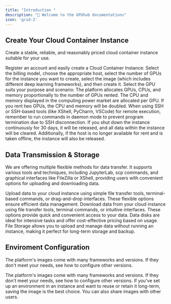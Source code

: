 ```yaml
---
title: "Introduction "
description: "🔮 Welcome to the GPUhub documentations"
icon: 'grid-2'
---
```


## Create Your Cloud Container Instance

Create a stable, reliable, and reasonably priced cloud container instance suitable for your use.

<CardGroup cols={2}>
  <Card title="Quick Start" icon="hat-wizard" href="/quickstart">
    Register an account and easily create a Cloud Container Instance: Select the billing model, choose the appropriate host, select the number of GPUs for the instance you want to create, select the image (which includes different deep learning frameworks), and then create it.
  </Card>

  <Card title="GPU Selection" icon="cauldron" href="/gpu-selection">
    Select the GPU suits your purpose and scenario: The platform allocates GPUs, CPUs, and memory proportionally to the number of GPUs rented. The CPU and memory displayed in the computing power market are allocated per GPU. If you rent two GPUs, the CPU and memory will be doubled.
  </Card>

  <Card title="Keep Instance Active in Background" icon="wave-pulse" href="/container-instance/run-in-background">
    When using SSH or SSH-based tools (like XShell, PyCharm, VSCode) for remote execution, remember to run commands in daemon mode to prevent program termination due to SSH disconnection.
  </Card>

  <Card title="Read Data Retention Policies" icon="broom-wide" href="/data/overview">
    If you shut down the instance continuously for 30 days, it will be released, and all data within the instance will be cleared. Additionally, if the host is no longer available for rent and is taken offline, the instance will also be released.
  </Card>
</CardGroup>

## Data Transmission & Storage

We are offering multiple flexible methods for data transfer. It supports various tools and techniques, including JupyterLab, scp commands, and graphical interfaces like FileZilla or XShell, providing users with convenient options for uploading and downloading data.

<CardGroup cols={2}>
  <Card title="Upload Data" icon="upload" href="/data/upload-data">
    Upload data to your cloud instance using simple file transfer tools, terminal-based commands, or drag-and-drop interfaces. These flexible options ensure efficient data management.
  </Card>

  <Card title="Download Data" icon="download" href="/data/download-data">
    Download data from your cloud instance using file transfer tools, terminal commands, or intuitive interfaces. These options provide quick and convenient access to your data.
  </Card>

  <Card title="Data Disk" icon="hard-drive" href="/data/local-data-disk">
    Data disks are ideal for intensive tasks and offer cost-effective pricing based on usage.
  </Card>

  <Card title="File Storage" icon="cloud" href="/data/file-storage">
    File Storage allows you to upload and manage data without running an instance, making it perfect for long-term storage and backup.
  </Card>
</CardGroup>

## Enviroment Configuration

The platform's images come with many frameworks and versions. If they don't meet your needs, see how to configure other versions.

<CardGroup cols={2}>
  <Card title="Enviroment Configuration" icon="wrench" href="/environment/overview">
    The platform's images come with many frameworks and versions. If they don't meet your needs, see how to configure other versions.
  </Card>

  <Card title="Image" icon="rectangle-history" href="/environment/image">
    If you've set up an environment in an instance and want to reuse or retain it long-term, saving the image is the best choice. You can also share images with other users.
  </Card>
</CardGroup>